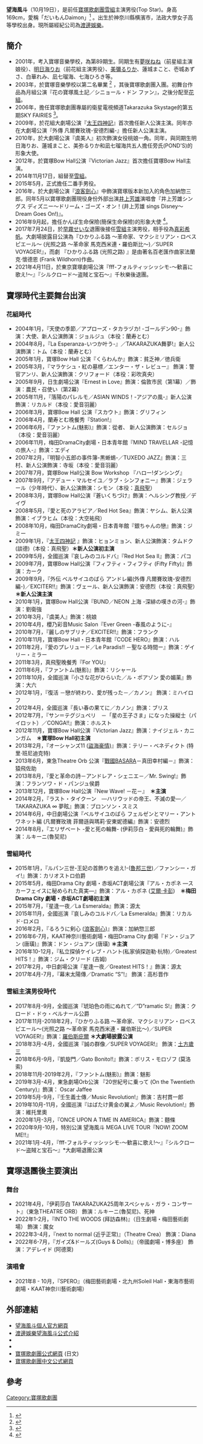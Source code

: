 {{藝人
| 姓名                    = 望海風斗(のぞみ ふうと）
| 出生日期                = 10月19日
| 綽號                    = DAIMON
| 職業                    = 舞台[[演員|演員]]
|類型                     = 藝人
| 出生地點                = {{JPN}}
| 教育程度                = 寶塚音樂學校
| yearsactive             = 2003-2021
}}

{{japanese|japanese=望海風斗 |kana=のぞみ ふうと|romaji=Nozomi Fuuto}}

'''望海風斗'''（10月19日），是前任[[寶塚歌劇團|寶塚歌劇團]][[雪組|雪組]]主演男役(Top Star)。身高169cm，愛稱「だいもんDaimon」<ref>{{Cite web |url=http://kageki.hankyu.co.jp/star/nozomi_futo.html |title=寶塚歌劇團 望海風斗 公式介紹 |access-date=2016-05-21 |archive-date=2021-02-01 |archive-url=https://web.archive.org/web/20210201110418/https://kageki.hankyu.co.jp/star/nozomi_futo.html |dead-url=no }}</ref> 。出生於神奈川縣横濱市，法政大學女子高等學校出身。現所屬經紀公司為[[渡邊娛樂|渡邊娛樂]]。

==簡介==
*2001年，考入寶塚音樂學校，為第89期生。同期生有[[夢咲ねね|夢咲ねね]]（前星組主演娘役）、[[明日海りお|明日海りお]]（前花組主演男役）、[[美弥Rurika|美彌るりか]]、蓮城まこと、壱城あずさ、白華れみ、凪七瑠海、七海ひろき等。
*2003年，於寶塚音樂學校以第二名畢業 <ref>{{Cite web |url=http://www.with-takarazuka.com/fairy/2010/09/ |title=娘役を経験し、男役としての幅を拡げる |access-date=2016-05-21 |archive-date=2020-10-10 |archive-url=https://web.archive.org/web/20201010123045/http://with-takarazuka.com/fairy/2010/09/ |dead-url=no }}</ref> ，其後寶塚歌劇團入團。初舞台作品為月組公演『花の寶塚風土記／シニョール・ドン ファン』，之後分配至[[花組|花組]]。
*2006年，擔任寶塚歌劇團專屬的衛星電視頻道Takarazuka Skystage的第五期SKY FAIRIES <ref>{{Cite web |url=http://www.skystage.net/fairy/index05.html |title=SKYSTAGE 第五期 SKY FAIRIES |access-date=2016-05-21 |archive-date=2015-09-24 |archive-url=https://web.archive.org/web/20150924102609/http://www.skystage.net/fairy/index05.html |dead-url=no }}</ref>。
*2009年，於花組大劇場公演『[[太王四神記|太王四神記]]』首次擔任新人公演主演。同年亦在大劇場公演『外傳 凡爾賽玫瑰-安德烈編-』擔任新人公演主演。
*2010年，於大劇場公演『虞美人』初次飾演女役桃娘一角。同年，與同期生明日海りお、蓮城まこと、美弥るりか和凪七瑠海共五人擔任旁氏(POND'S)的形象大使。
*2012年，於寶塚Bow Hall公演『Victorian Jazz』首次擔任寶塚Bow Hall主演。
*2014年11月17日，組替至[[雪組|雪組]]。
*2015年5月，正式擔任二番手男役。
*2016年，於大劇場公演『[[浪客劍心|浪客劍心]]』中飾演寶塚版本新加入的角色加納惣三郎。同年5月以寶塚歌劇團現役身份外部出演[[井上芳雄|井上芳雄]]演唱會『井上芳雄シングス ディズニー～ドリーム・ゴーズ・オン！(井上芳雄 sings Disney～Dream Goes On!)』。
*2016年9月起，擔任かんぽ生命保險(簡保生命保險)的形象大使 <ref>{{Cite web |url=http://www.jp-life.japanpost.jp/aboutus/sponsor/dreamtheater/abt_sps_dt_index.html |title=Kampo Dream Theater 主頁 |access-date=2016-12-29 |archive-date=2019-05-02 |archive-url=https://web.archive.org/web/20190502153014/https://www.jp-life.japanpost.jp/aboutus/sponsor/dreamtheater/abt_sps_dt_index.html |dead-url=no }}</ref>。
*2017年7月24日，於[[早霧せいな|早霧せいな]]退團後接任[[雪組|雪組]]主演男役，相手役為[[真彩希帆|真彩希帆]]。大劇場披露目公演為『ひかりふる路 ～革命家、マクシミリアン・ロベスピエール〜 (光照之路 〜革命家 馬克西米連・羅伯斯比〜)／SUPER VOYAGER!』，而劇 『ひかりふる路 (光照之路) 』是由著名百老匯作曲家法蘭克·懷德恩 (Frank Wildhorn)作曲。
*2021年4月11日，於東京寶塚劇場公演『fff-フォルティッシッシモ-〜歓喜に歌え!〜』『シルクロード〜盗賊と宝石〜』千秋樂後退團。

==寶塚時代主要舞台出演==
===花組時代===
*2004年1月，『天使の季節／アプローズ・タカラヅカ! -ゴールデン90-』飾演：大使、新人公演飾演：ジョルジュ（本役：蘭寿とむ）
*2004年8月，『La Esperanza-いつか叶う-』／TAKARAZUKA舞夢!』新人公演飾演：トム（本役：蘭寿とむ）
*2005年1月，寶塚Bow Hall 公演『くらわんか』飾演：貧乏神／徳兵衛
*2005年3月，『マラケシュ・紅の墓標／エンター・ザ・レビュー』 飾演：警官アンリ、新人公演飾演：クリフォード（本役：彩吹真央）
*2005年9月，日生劇場公演『Ernest in Love』飾演：倫敦市民（第1幕）／飾演：農民・召使い（第2幕）
*2005年11月，『落陽のパレルモ／ASIAN WINDS！-アジアの風-』新人公演飾演：リカルド（本役：愛音羽麗）
*2006年3月，寶塚Bow Hall 公演『スカウト』飾演：グリフィン
*2006年4月，蘭寿とむ晚餐秀『Station!』
*2006年6月，『ファントム(魅影)』飾演：從者、 新人公演飾演：セルジョ（本役：愛音羽麗）
*2006年11月，梅田DramaCity劇場・日本青年館『MIND TRAVELLAR -記憶の旅人-』飾演：エディ
*2007年2月，『明智小五郎の事件簿-黒蜥蜴-／TUXEDO JAZZ』飾演：三村、新人公演飾演：寺坂（本役：愛音羽麗）
*2007年7月，寶塚Bow Hall公演 Bow Workshop 『ハロー!ダンシング』
*2007年9月，『アデュー・マルセイユ／ラブ・シンフォニー』飾演：ジェラール（少年時代）、新人公演飾演：シモン（本役：[[真飛聖|真飛聖]]）
*2008年3月，寶塚Bow Hall公演『蒼いくちづけ』飾演：ヘルシング教授／デイヴ
*2008年5月，『愛と死のアラビア／Red Hot Sea』飾演：ヤシム、新人公演飾演：イブラヒム（本役：大空祐飛）
*2008年10月，梅田DramaCity劇場・日本青年館『銀ちゃんの戀』飾演：ジミー
*2009年1月，『[[太王四神記|太王四神記]] 』飾演：ヒョンミョン、新人公演飾演：タムドク(談德)（本役：真飛聖）'''＊新人公演初主演'''
*2009年5月，全國巡演『哀しみのコルドバ』『Red Hot Sea II』飾演：パコ
*2009年7月，寶塚Bow Hall公演『フィフティ・フィフティ (Fifty Fifty)』飾演：カーク
*2009年9月，『外伝 ベルサイユのばら アンドレ編(外傳 凡爾賽玫瑰-安德烈編-)／EXCITER!!』飾演：ヴェール、新人公演飾演：安德烈（本役：真飛聖）'''＊新人公演主演'''
*2010年1月，寶塚Bow Hall公演『BUND／NEON 上海 -深緋の嘆きの河-』飾演：劉衛強
*2010年3月，『虞美人』飾演：桃娘
*2010年4月，櫻乃彩音Music Salon『Ever Green -春風のように-』
*2010年7月，『麗しのサブリナ／EXCITER!!』飾演：フランク
*2010年11月，寶塚Bow Hall・日本青年館『CODE HERO』飾演：ハル
*2011年2月，『愛のプレリュード／Le Paradis!! －聖なる時間ー』飾演：ゲイリー・ミラー
*2011年3月，真飛聖晚餐秀『For YOU』
*2011年6月，『ファントム(魅影)』飾演：リシャール
*2011年10月，全國巡演『小さな花がひらいた／ル・ポアゾン 愛の媚薬』飾演：大六
*2012年1月，『復活 －戀が終わり、愛が残った－／カノン』 飾演：ミハイロフ
*2012年4月，全國巡演『長い春の果てに／カノン』飾演：ブリス
*2012年7月，『サン＝テグジュペリ　－「星の王子さま」になった操縦士（パイロット）／CONGA!!』飾演：ホルスト
*2012年11月，寶塚Bow Hall公演『Victorian Jazz』飾演：ナイジェル・カニンガム　'''＊寶塚Bow Hall初主演'''
*2013年2月，『オーシャンズ11 ([[盜海豪情|盜海豪情]])』飾演：テリー・ベネディクト (特里·班尼迪克特)
*2013年6月，東急Theatre Orb 公演『[[戰國BASARA|戰國BASARA]]－真田幸村編－』飾演：猿飛佐助
*2013年8月，『愛と革命の詩－アンドレア・シェニエ－／Mr. Swing!』飾演：フランソワ・ド・パンジュ侯爵
*2013年12月，寶塚Bow Hall公演『New Wave! －花－』　'''＊主演'''
*2014年2月，『ラスト・タイクーン　―ハリウッドの帝王、不滅の愛―／TAKARAZUKA ∞ 夢眩』飾演：ブロンソン・スミス
*2014年6月，中日劇場公演『ベルサイユのばら フェルゼンとマリー・アントワネット編  (凡爾賽玫瑰 菲爾遜與瑪莉·安東妮德編』飾演：安德烈
*2014年8月，『エリザベート -愛と死の輪舞- (伊莉莎白 - 愛與死的輪舞)』飾演：ルキーニ(魯契尼)

===雪組時代===
*2015年1月，『ルパン三世-王妃の首飾りを追え!-([[魯邦三世|魯邦三世]])／ファンシー・ガイ!』飾演：カリオストロ伯爵
*2015年5月，梅田Drama City 劇場・赤坂ACT劇場公演『アル・カポネ ―スカーフェイスに秘められた真実―』飾演：アル・カポネ ([[艾爾·卡彭|艾爾·卡彭]])　'''＊梅田Drama City 劇場・赤坂ACT劇場初主演'''
*2015年7月，『星逢一夜／La Esmeralda』飾演：源太
*2015年11月，全國巡演『哀しみのコルドバ／La Esmeralda』飾演：リカルド･ロメロ
*2016年2月，『るろうに剣心 ([[浪客劍心|浪客劍心]])』飾演：加納惣三郎
*2016年6-7月，KAAT神奈川藝術劇場・梅田Drama City 劇場『ドン・ジュアン (唐璜)』飾演：ドン・ジュアン (唐璜)  '''＊主演''' 
*2016年10-12月，『私立探偵ケイレブ・ハント(私家偵探迦勒‧杭特)／Greatest HITS！』飾演：ジム・クリード (吉姆)
*2017年2月，中日劇場公演『星逢一夜／Greatest HITS！』飾演：源太 
*2017年4月-7月，『幕末太陽傳／Dramatic “S”!』 飾演：高杉晋作  

===雪組主演男役時代===
*2017年8月-9月，全國巡演『琥珀色の雨にぬれて／“D”ramatic S!』飾演：クロード・ドゥ・ベルナール公爵
*2017年11月-2018年2月，『ひかりふる路 ～革命家、マクシミリアン・ロベスピエール〜(光照之路 〜革命家 馬克西米連・羅伯斯比〜)／SUPER VOYAGER!』飾演：[[羅伯斯庇爾|羅伯斯庇爾]] '''＊大劇場披露公演''' 
*2018年3月-4月，全國巡演『誠の群像／SUPER VOYAGER!』 飾演：[[土方歲三|土方歲三]]
*2018年6月-9月，『凱旋門／Gato Bonito!!』飾演：ボリス・モロゾフ (莫洛索) 
*2018年11月-2019年2月，『ファントム(魅影)』飾演：魅影
*2019年3月-4月，東急劇場Orb公演 『20世紀号に乗って (On the Twentieth Century)』飾演： Oscar Jaffee
*2019年5月-9月，『壬生義士傳／Music Revolution!』飾演：吉村貫一郎 
*2019年10月-11月，全國巡演『はばたけ黄金の翼よ／Music Revolution!』飾演：維托里奧 
*2020年1月-3月，『ONCE UPON A TIME IN AMERICA』飾演：麵條
*2020年9月-10月，特別公演 望海風斗 MEGA LIVE TOUR『NOW! ZOOM ME!!』
*2021年1月-4月，『fff-フォルティッシッシモ-〜歓喜に歌え!〜』『シルクロード〜盗賊と宝石〜』*大劇場退團公演

==寶塚退團後主要演出==
=== 舞台 ===
*2021年4月，『伊莉莎白 TAKARAZUKA25周年スペシャル・ガラ・コンサート』（東急THEATRE ORB） 飾演：ルキーニ(魯契尼)、死神
*2022年1-2月，『INTO THE WOODS (拜訪森林)』（日生劇場・梅田藝術劇場）  飾演：魔女
*2022年3-4月，『next to normal (近乎正常)』（Theatre Crea）  飾演：Diana
*2022年6-7月，『ガイズ&ドールズ(Guys & Dolls)』（帝國劇場・博多座）  飾演：アデレイド (阿德萊)

=== 演唱會 ===
*2021年8 - 10月，『SPERO』（梅田藝術劇場・北九州Soleil Hall・東海市藝術劇場・KAAT神奈川藝術劇場）

==外部連結==
*[https://nozomi210.com/ 望海風斗個人官方網頁] {{Wayback|url=https://nozomi210.com/ |date=20220624095116 }} {{ja}}
*[https://www.watanabepro.co.jp/mypage/20000055/ 渡邊娛樂望海風斗公式介紹] {{Wayback|url=https://www.watanabepro.co.jp/mypage/20000055/ |date=20220510090733 }}{{ja}}
* {{Twitter|nozomifutostaff}}{{ja}}
* {{Instagram|nozomifuto_official}}{{ja}}
*[http://kageki.hankyu.co.jp/ 寶塚歌劇團公式網頁] {{Wayback|url=http://kageki.hankyu.co.jp/ |date=20160707121951 }} (日文)
*[https://web.archive.org/web/20160601234236/http://takarazukarevue.tw/index.html 寶塚歌劇團中文公式網頁]

== 參考 ==
{{reflist}}

{{寶塚歌劇團雪組主演男役|2017.7.24 - }}
[[Category:寶塚歌劇團|Category:寶塚歌劇團]]